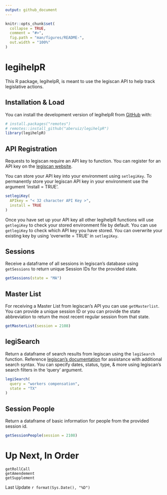 ```yaml
---
output: github_document
---
```


```r
knitr::opts_chunk$set(
  collapse = TRUE,
  comment = "#>",
  fig.path = "man/figures/README-",
  out.width = "100%"
)
```

# legihelpR

<!-- badges: start -->
<!-- badges: end -->

This R package, legihelpR, is meant to use the legiscan API to help track legislative actions.

## Installation & Load

You can install the development version of legihelpR from [GitHub](https://github.com/aberuiz/legihelpR) with:

```r
# install.packages("remotes")
# remotes::install_github("aberuiz/legihelpR")
library(legihelpR)
```

## API Registration

Requests to legiscan require an API key to function. You can register for an API key on the [legiscan website](https://legiscan.com/user/register).

You can store your API key into your environment using `setlegiKey`. To permanently store your legiscan API key in your environment use the argument 'install = TRUE'.

```r
setlegiKey(
  APIkey = "< 32 character API Key >",
  install = TRUE
)
```

Once you have set up your API key all other legihelpR functions will use `getlegiKey` to check your stored environment file by default.
You can use `getlegiKey` to check which API key you have stored. 
You can overwrite your existing key by using 'overwrite = TRUE' in `setlegiKey`.

## Sessions

Receive a dataframe of all sessions in legiscan's database using `getSessions` to return unique Session IDs for the provided state.

```r
getSessions(state = "MA")
```

## Master List

For receiving a Master List from legiscan's API you can use `getMasterlist`. You can provide a unique session ID or you can provide the state abbreviation to return the most recent regular session from that state.

```r
getMasterList(session = 2108)
```

## legiSearch

Return a dataframe of search results from legiscan using the `legiSearch` function. Reference [legiscan's documentation](https://legiscan.com/fulltext-search) for assistance with additional search syntax. You can specify dates, status, type, & more using legiscan's search filters in the 'query' argument.

```r
legiSearch(
  query = "workers compensation",
  state = "TX"
)
```

## Session People

Return a dataframe of basic information for people from the provided session id.

```r
getSessionPeople(session = 2108)
```


# Up Next, In Order

    getRollCall
    getAmendement
    getSupplement

Last Update `r format(Sys.Date(), "%D")`
